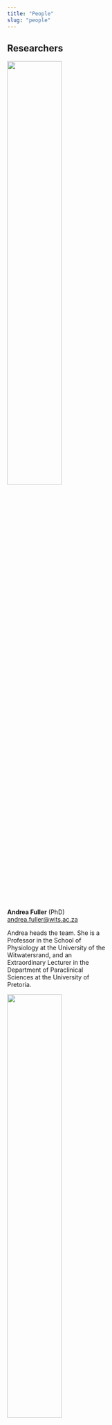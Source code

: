 ```yaml
---
title: "People"
slug: "people"
---
```


## Researchers
<!-- start staff flex container -->
<div class="flex-container"> 

<!-- Andrea Fuller -->
<div class="card flex-item">
<img src="../img/people/01-andrea-fuller.jpg" class="img-circle" style="width:50%;">
<div class="container">
<b>Andrea Fuller</b> (PhD) 
<br><a href="mailto:andrea.fuller@wits.ac.za">andrea.fuller@wits.ac.za</a> 
<p style="max-width:230px;text-align:left">Andrea heads the team. She is a Professor in the School of Physiology at the University of the Witwatersrand, and an Extraordinary Lecturer in the Department of Paraclinical Sciences at the University of Pretoria.</p>
</div>
</div>
<!-- Leith Meyer -->
<div class="card flex-item">
<img src="../img/people/03-leith-meyer.jpg" class="img-circle" style="width:50%;">
<div class="container">
<b>Leith Meyer</b> (BVSc, PhD) 
<br><a href="mailto:leith.meyer@up.ac.za">leith.meyerm@up.ac.za</a> 
<p style="max-width:230px;text-align:left">Leith is a Professor in the Department of Paraclinical Sciences at the University of Pretoria, and an Honorary Senior Research Fellow in the School of Physiology at the University of the Witwatersrand.</p>
</div>
</div>
<!-- Shane Maloney  -->
<div class="card flex-item">
<img src="../img/people/04-shane-maloney.jpg" class="img-circle" style="width:50%;">
<div class="container">
<b>Shane Maloney</b> (PhD) 
<br><a href="mailto:shane.maloney@uwa.edu.au">shane.maloney@uwa.edu.au</a> 
<p style="max-width:230px;text-align:left">Shane is a Professor of Physiology in the School of Human Sciences at the University of Western Australia, Australia, and an Honorary Professorial Research Fellow in the School of Physiology at the University of the Witwatersrand.</p>
</div>
</div>
<!-- Ned Snelling -->
<div class="card flex-item">
<img src="../img/people/07-edward-snelling.jpg" class="img-circle" style="width:50%;">
<div class="container">
<b>Edward Snelling</b> (PhD) 
<br><a href="mailto:edward.snelling@up.ac.za">edward.snelling@up.ac.za</a> 
<p style="max-width:230px;text-align:left">Edward (Ned) is an Associate Professor in the Department of Anatomy and Physiology in the Faculty of Veterinary Science at the University of Pretoria, South Africa, and an Honorary Research Fellow in the School of Physiology at the University of the Witwatersrand.</p>
</div>
</div>
<!-- Anna Haw -->
<div class="card flex-item">
<img src="../img/people/02-anna-haw.jpg" class="img-circle" style="width:50%;">
<div class="container">
<b>Anna Haw</b>
<br><a href="mailto:annahaw@gmail.com">annahaw@gmail.com</a> 
<p style="max-width:230px;text-align:left">Anna is a Programme Manager at Conservation International, and an Honorary Research Fellow in the School of Physiology at the University of the Witwatersrand</p>
</div>
</div>
<!-- Duncan Mitchell  -->
<div class="card flex-item">
<img src="../img/people/06-duncan-mitchell.jpg" class="img-circle" style="width:50%;">
<div class="container">
<b>Duncan Mitchell</b> (PhD, DSc) 
<br><a href="mailto:duncan.mitchell@wits.ac.za">duncan.mitchell@wits.ac.za</a> 
<p style="max-width:230px;text-align:left">Duncan is Emeritus Professor and Honorary Professorial Research Fellow in the School of Physiology at the University of the Witwatersrand, and an Adjunct Professor in the School of Human Sciences at the University of Western Australia.</p>
</div>
</div>
<!-- Vinicius Fonseca  -->
<div class="card flex-item">
<img src="../img/people/09-vinicius-fonseca.jpg" class="img-circle" style="width:50%;">
<div class="container">
<b>Vinicius Fonseca</b> (PhD) 
<br><a href="mailto:vinicius_fonseca86@hotmail.com">vinicius_fonseca86@hotmail.com</a> 
<p style="max-width:230px;text-align:left">Vini is a Visiting Professor at Paraiba Universidade Federal, and an Honorary Senior Research Fellow in the School of Physiology at the University of the Witwatersrand</p>
</div>
</div>
<!-- Richard McFarland  -->
<div class="card flex-item">
<img src="../img/people/05-richard-mcfarland.jpg" class="img-circle" style="width:50%;">
<div class="container">
<b>Richard McFarland</b> (PhD) 
<br><a href="mailto:richard.mcfarland@wisc.edu">richard.mcfarland@wisc.edu</a> 
<p style="max-width:230px;text-align:left">Richard is a Senior Lecturer at Nottingham Trent University, UK, and an Honorary Senior Research Fellow in the School of Physiology at the University of the Witwatersrand.</p>
</div>
</div>
<!-- Benjamin Rey  -->
<div class="card flex-item">
<img src="../img/people/08-benjamin-rey.jpg" class="img-circle" style="width:50%;">
<div class="container">
<b>Benjamin Rey</b> (PhD) 
<br><a href="mailto:benjamin.rey@univ-lyon1.fr">benjamin.rey@univ-lyon1.fr</a> 
<p style="max-width:230px;text-align:left">Benjamin is a Research Assistant at the Biometry and Evolutionary Biology Laboratory at the University of Lyon, in France, and an Honorary Research Fellow in the School of Physiology at the University of the Witwatersrand.</p>
</div>
</div>
<!-- Wendy Panaino -->
<div class="card flex-item">
<img src="../img/people/10-wendy-panaino.jpg" class="img-circle" style="width:50%;">
<div class="container">
<b>Wendy Panaino</b> (PhD) 
<br><a href="mailto:wpanaino@gmail.com">wpanaino@gmail.com</a> 
<p style="max-width:230px;text-align:left">Wendy is a Research Consultant at Tswalu, and Honorary Research Fellow in the School of Physiology at the University of the Witwatersrand.</p>
</div>
</div>
</div>
<!-- end staff flex container -->

## Postdoctoral fellows
<!-- start postdoc flex container -->
<div class="flex-container"> 

<!-- Keafon Jumbam  -->
<div class="card flex-item">
<img src="../img/people/keafon-jumbam.jpg" class="img-circle" style="width:50%;">
<div class="container">
<b>Keafon Jumbam</b> (PhD) 
<br><a href="mailto:keafon.jumbam@wits.ac.za">keafon.jumbam@wits.ac.za</a> 
<p style="max-width:230px;text-align:left">Keafon is originally from Cameroon, but has spent many years studying in South Africa. Her research interests range from the thermal tolerances of insects to the diet of bat-eared foxes. For her postdoctoral fellowship she will investigate how wild dogs are responding to climate change, working in collaboration with a big international team.</p>
</div>
</div>
<!-- Tanja van de Ven  -->
<div class="card flex-item">
<img src="../img/people/tanja-vandeven.jpg" class="img-circle" style="width:50%;">
<div class="container">
<b>Tanja van de Ven</b> (PhD) 
<br><a href="mailto:tanja.vandeven@wits.ac.za">tanja.vandeven@wits.ac.za</a> 
<p style="max-width:230px;text-align:left">Tanja studied the responses of birds to heat during her PhD at the University of Cape Town, under the supervision of Susie Cunningham and Andrew McKechnie. Having lived in the Kalahari for much of that time, she extends her interests now to understand how mammals in hot, arid environments will cope with climate change.</p>
</div>
</div>

</div>
<!-- end postdoc flex container -->

## Technical staff
<!-- start tech staff flex container -->
<div class="flex-container"> 

<!-- Tapiwa Chinaka -->
<div class="card flex-item">
<img src="../img/people/tapiwa-chinaka.jpg" class="img-circle" style="width:50%;">
<div class="container">
<b>Tapiwa Chinaka</b> 
<br><a href="mailto:tapiwa.chinaka@wits.ac.za">tapiwa.chinaka@wits.ac.za</a> 
<p style="max-width:230px;text-align:left">Tapiwa is a senior technician in the group.</p>
</div>
</div>
<!-- Zipho Zwane  -->
<div class="card flex-item">
<img src="../img/people/zipho-zwane.jpg" class="img-circle" style="width:50%;">
<div class="container">
<b>Zipho Zwane</b>
<br><a href="mailto:zipho.zwane@wits.ac.za">zipho.zwane@wits.ac.za</a> 
<p style="max-width:230px;text-align:left">Zipho is a technician in the group.</p>
</div>
</div>

</div>
<!-- end tech staff flex container -->

## Postgraduate students
<!-- start postgrad flex container -->
<div class="flex-container"> 

<!-- Jessica Briner -->
<div class="card flex-item">
<img src="../img/people/jessica-briner.jpg" class="img-circle" style="width:50%;">
<div class="container">
<b>Jessica Briner</b>
<br><a href="mailto:jessbriner@gmail.com">jessbriner@gmail.com</a> 
<p style="max-width:230px;text-align:left"><span style="color:red;">PhD candidate</span>: The effect of environmental change on core body temperature patterns in a free-living arid-zone bird, the white-browed sparrow-weaver.
</p>
</div>
</div>
<!-- Ashleigh Donaldson -->
<div class="card flex-item">
<img src="../img/people/ashleigh-donaldson.jpg" class="img-circle" style="width:50%;">
<div class="container">
<b>Ashleigh Donaldson</b>
<br><a href="mailto:acdonaldson@gmail.com">acdonaldson@gmail.com</a> 
<p style="max-width:230px;text-align:left"><span style="color:red;">PhD candidate</span>: Immobilization of free-living lions. 
</p>
</div>
</div>
<!-- Walter Jubber -->
<div class="card flex-item">
<img src="../img/people/walter-jubber.jpg" class="img-circle" style="width:50%;">
<div class="container">
<b>Walter Jubber</b>
<br><a href="mailto:wrjubber@gmail.com">wrjubber@gmail.com</a> 
<p style="max-width:230px;text-align:left"><span style="color:red;">MSc candidate</span>: The dietary ecology of meerkats in different age classes.</p>
</div>
</div>
<!-- Valery Phakoago  -->
<div class="card flex-item">
<img src="../img/people/valery-phakoago.jpg" class="img-circle" style="width:50%;">
<div class="container">
<b>Valery Phakoago</b>
<br><a href="mailto:valery.phakoago@gmail.com">valery.phakoago@gmail.com</a> 
<p style="max-width:230px;text-align:left"><span style="color:red;">PhD candidate</span>: Physiological performance and space use of dispersing juvenile ground pangolins.</p>
</div>
</div>
<!-- Chanel Rampartab -->
<div class="card flex-item">
<img src="../img/people/chanel-rampartab.jpg" class="img-circle" style="width:50%;">
<div class="container">
<b>Chanel Rampartab</b>
<br><a href="mailto:chanel.rampartab@gmail.com">chanel.rampartab@gmail.com</a> 
<p style="max-width:230px;text-align:left"><span style="color:red;">PhD candidate</span>: Impacts of climate change on small diurnal mammals in the Kalahari drylands.</p>
</div>
</div>
<!-- Daniel Rossouw -->
<div class="card flex-item">
<img src="../img/people/daniel-rossouw.jpg" class="img-circle" style="width:50%;">
<div class="container">
<b>Daniel Rossouw</b>
<br><a href="mailto:danielrossouw2000@gmail.com">danielrossouw2000@gmail.com</a> 
<p style="max-width:230px;text-align:left"><span style="color:red;">MSc candidate</span>: Functional ecological of Temminck’s pangolins in the Kalahari.</p>
</div>
</div>
<!-- Grace Warner  -->
<div class="card flex-item">
<img src="../img/people/grace-warner.jpg" class="img-circle" style="width:50%;">
<div class="container">
<b>Grace Warner</b>
<br><a href="mailto:2525563@students.ac.za">2525563@students.ac.za</a> 
<p style="max-width:230px;text-align:left"><span style="color:red;">MSc candidate</span>: Characterizing microclimates as potential thermal buffers for reptiles, birds, and mammals in an arid-zone environment.</p>
</div>
</div>
<!-- end postgrad flex container -->
</div>

## Recent alumni
<!-- start alumni flex container -->
<div class="flex-container"> 

<!-- Peter Buss -->
<div class="card flex-item">
<img src="../img/people/peter-buss.jpg" class="img-circle" style="width:50%;">
<div class="container">
<b>Peter Buss</b>
<br><span style="color:red;">PhD</span> (2017)
</div>
</div>
<!-- Melinda Boyers  -->
<div class="card flex-item">
<img src="../img/people/melinda-boyers.jpg" class="img-circle" style="width:50%;">
<div class="container">
<b>Melinda Boyers</b> 
<br><span style="color:red;">PhD</span> (2018)
</div>
</div>
<!-- Shaun D’Araujo -->
<div class="card flex-item">
<img src="../img/people/shaun-daraujo.jpg" class="img-circle" style="width:50%;">
<div class="container">
<b>Shaun D’Araujo</b>
<br><span style="color:red;">MSc</span> (2016)</p>
</div>
</div>
<!-- Stephanie de Lange -->
<div class="card flex-item">
<img src="../img/people/stephanie-delange.jpg" class="img-circle" style="width:50%;">
<div class="container">
<b>Stephanie de Lange</b>
<br><span style="color:red;">MSc</span> (2016)
</p>
</div>
</div>
<!-- Hilary Lease -->
<div class="card flex-item">
<img src="../img/people/hilary-lease.jpg" class="img-circle" style="width:50%;">
<div class="container">
<b>Hilary Lease</b>
<br><span style="color:red;">Postdoctoral fellow</span> (2014)
</div>
</div>
<!-- Michael Mole -->
<div class="card flex-item">
<img src="../img/people/michael-mole.jpg" class="img-circle" style="width:50%;">
<div class="container">
<b>Michael Mole</b>
<br><span style="color:red;">MSc</span> (2016)
</div>
</div>
<!-- Tilly Molete -->
<div class="card flex-item">
<img src="../img/people/tilly-molete.jpg" class="img-circle" style="width:50%;">
<div class="container">
<b>Tilly Molete</b>
<p style="max-width:230px;text-align:left"><span style="color:red;">MSc</span> (2021)</p>
</div>
</div>
<!-- Davison Moyo -->
<div class="card flex-item">
<img src="../img/people/davison-moyo.jpg" class="img-circle" style="width:50%;">
<div class="container">
<b>Davison Moyo</b>
<p style="max-width:230px;text-align:left"><span style="color:red;">PhD</span> (2017)
</div>
</div>
<!-- Ian Murray -->
<div class="card flex-item">
<img src="../img/people/ian-murray.jpg" class="img-circle" style="width:50%;">
<div class="container">
<b>Ian Murray</b>
<br><span style="color:red;">Postdoctoral fellow</span> (2015)
</div>
</div>
<!-- Wendy Panaino  -->
<div class="card flex-item">
<img src="../img/people/10-wendy-panaino.jpg" class="img-circle" style="width:50%;">
<div class="container">
<b>Wendy Panaino</b> 
<p style="max-width:230px;text-align:left"><span style="color:red;">PhD</span> (2021)</p>
</div>
</div>
<!-- Carmen Roberts  -->
<div class="card flex-item">
<img src="../img/people/carmen-roberts.jpg" class="img-circle" style="width:50%;">
<div class="container">
<b>Carmen Roberts</b> 
<p style="max-width:230px;text-align:left"><span style="color:red;">MSc</span> (2019)
</div>
</div>
<!-- Maartin Strauss -->
<div class="card flex-item">
<img src="../img/people/maartin-strauss.jpg" class="img-circle" style="width:50%;">
<div class="container">
<b>Maartin Strauss</b>
<br><span style="color:red;">PhD</span> (2017)
</div>
</div>
<!-- Nora Weyer  -->
<div class="card flex-item">
<img src="../img/people/nora-weyer.jpg" class="img-circle" style="width:50%;">
<div class="container">
<b>Nora Weyer</b> 
<br><span style="color:red;">PhD</span> (2018)
</div>
</div>
<!-- Gareth Zeiler -->
<div class="card flex-item">
<img src="../img/people/gareth-zeiler.jpg" class="img-circle" style="width:50%;">
<div class="container">
<b>Gareth Zeiler</b> 
<br><span style="color:red;">PhD</span> (2020)
</div>
</div>

<!-- end alumni flex container -->
</div>

